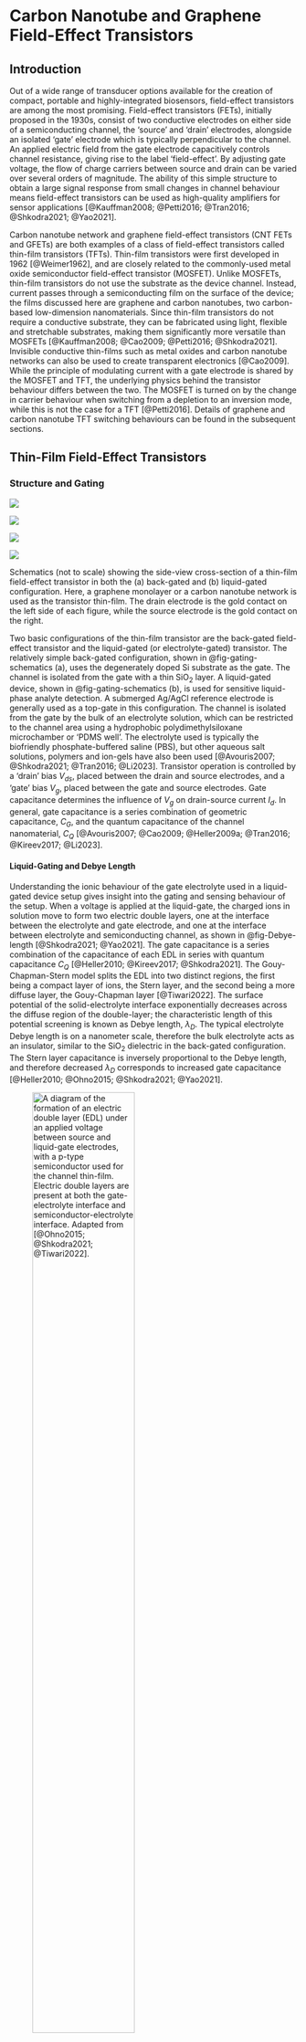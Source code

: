 
# Carbon Nanotube and Graphene Field-Effect Transistors {#sec-thin-film-transistors} 

## Introduction

Out of a wide range of transducer options available for the creation of compact, portable and highly-integrated biosensors, field-effect transistors are among the most promising. Field-effect transistors (FETs), initially proposed in the 1930s, consist of two conductive electrodes on either side of a semiconducting channel, the 'source' and 'drain' electrodes, alongside an isolated 'gate' electrode which is typically perpendicular to the channel. An applied electric field from the gate electrode capacitively controls channel resistance, giving rise to the label 'field-effect'. By adjusting gate voltage, the flow of charge carriers between source and drain can be varied over several orders of magnitude. The ability of this simple structure to obtain a large signal response from small changes in channel behaviour means field-effect transistors can be used as high-quality amplifiers for sensor applications [@Kauffman2008; @Petti2016; @Tran2016; @Shkodra2021; @Yao2021]. 

Carbon nanotube network and graphene field-effect transistors (CNT FETs and GFETs) are both examples of a class of field-effect transistors called thin-film transistors (TFTs). Thin-film transistors were first developed in 1962 [@Weimer1962], and are closely related to the commonly-used metal oxide semiconductor field-effect transistor (MOSFET). Unlike MOSFETs, thin-film transistors do not use the substrate as the device channel. Instead, current passes through a semiconducting film on the surface of the device; the films discussed here are graphene and carbon nanotubes, two carbon-based low-dimension nanomaterials. Since thin-film transistors do not require a conductive substrate, they can be fabricated using light, flexible and stretchable substrates, making them significantly more versatile than MOSFETs [@Kauffman2008; @Cao2009; @Petti2016; @Shkodra2021]. Invisible conductive thin-films such as metal oxides and carbon nanotube networks can also be used to create transparent electronics [@Cao2009]. While the principle of modulating current with a gate electrode is shared by the MOSFET and TFT, the underlying physics behind the transistor behaviour differs between the two. The MOSFET is turned on by the change in carrier behaviour when switching from a depletion to an inversion mode, while this is not the case for a TFT [@Petti2016]. Details of graphene and carbon nanotube TFT switching behaviours can be found in the subsequent sections.

## Thin-Film Field-Effect Transistors {#sec-general-FETs}

### Structure and Gating {#sec-gating}

::: {#fig-gating-schematics layout="[[3,-1,45,-1,3,-1,45,-1]]"}

![](figures/(a).png)

![](figures/ch2/back-gate-schematic.png)

![](figures/(b).png)

![](figures/ch2/liquid-gate-schematic.png)

Schematics (not to scale) showing the side-view cross-section of a thin-film field-effect transistor in both the (a) back-gated and (b) liquid-gated configuration. Here, a graphene monolayer or a carbon nanotube network is used as the transistor thin-film. The drain electrode is the gold contact on the left side of each figure, while the source electrode is the gold contact on the right.
:::

Two basic configurations of the thin-film transistor are the back-gated field-effect transistor and the liquid-gated (or electrolyte-gated) transistor. The relatively simple back-gated configuration, shown in @fig-gating-schematics (a), uses the degenerately doped Si substrate as the gate. The channel is isolated from the gate with a thin SiO$_2$ layer. A liquid-gated device, shown in @fig-gating-schematics (b), is used for sensitive liquid-phase analyte detection. A submerged Ag/AgCl reference electrode is generally used as a top-gate in this configuration. The channel is isolated from the gate by the bulk of an electrolyte solution, which can be restricted to the channel area using a hydrophobic polydimethylsiloxane microchamber or 'PDMS well'. The electrolyte used is typically the biofriendly phosphate-buffered saline (PBS), but other aqueous salt solutions, polymers and ion-gels have also been used [@Avouris2007; @Shkodra2021; @Tran2016; @Li2023]. Transistor operation is controlled by a 'drain' bias $V_{ds}$, placed between the drain and source electrodes, and a 'gate' bias $V_g$, placed between the gate and source electrodes. Gate capacitance determines the influence of $V_g$ on drain-source current $I_d$. In general, gate capacitance is a series combination of geometric capacitance, $C_{G}$, and the quantum capacitance of the channel nanomaterial, $C_{Q}$ [@Avouris2007; @Cao2009; @Heller2009a; @Tran2016; @Kireev2017; @Li2023].

#### Liquid-Gating and Debye Length {.unnumbered}

Understanding the ionic behaviour of the gate electrolyte used in a liquid-gated device setup gives insight into the gating and sensing behaviour of the setup. When a voltage is applied at the liquid-gate, the charged ions in solution move to form two electric double layers, one at the interface between the electrolyte and gate electrode, and one at the interface between electrolyte and semiconducting channel, as shown in @fig-Debye-length [@Shkodra2021; @Yao2021]. The gate capacitance is a series combination of the capacitance of each EDL in series with quantum capacitance $C_{Q}$ [@Heller2010; @Kireev2017; @Shkodra2021]. The Gouy-Chapman-Stern model splits the EDL into two distinct regions, the first being a compact layer of ions, the Stern layer, and the second being a more diffuse layer, the Gouy-Chapman layer [@Tiwari2022]. The surface potential of the solid-electrolyte interface exponentially decreases across the diffuse region of the double-layer; the characteristic length of this potential screening is known as Debye length, $\lambda_D$. The typical electrolyte Debye length is on a nanometer scale, therefore the bulk electrolyte acts as an insulator, similar to the SiO$_2$ dielectric in the back-gated configuration. The Stern layer capacitance is inversely proportional to the Debye length, and therefore decreased $\lambda_D$ corresponds to increased gate capacitance [@Heller2010; @Ohno2015; @Shkodra2021; @Yao2021].

![A diagram of the formation of an electric double layer (EDL) under an applied voltage between source and liquid-gate electrodes, with a $p$-type semiconductor used for the channel thin-film. Electric double layers are present at both the gate-electrolyte interface and semiconductor-electrolyte interface. Adapted from [@Ohno2015; @Shkodra2021; @Tiwari2022].](figures/ch2/Debye-length-schematic.png){#fig-Debye-length width="65%"}

The equation for Debye length $\lambda_D$ in an electrolyte solution is given by @eq-debye-length.

$$
\lambda_D = \sqrt{\frac{\epsilon_0\epsilon_rk_bT}{2N_Aq^2I}}
$$ {#eq-debye-length}

Here, $\epsilon_0$ is vacuum permittivity, $\epsilon_r$ is the relative permittivity of the electrolyte, $\k_B$ is the Boltzmann constant, $T$ is absolute temperature in K, $N_A$ is the Avogadro number, $q$ is the elementary charge and $I$ is ionic strength in mmol L$^{-1}$. When temperature is kept constant, $\lambda_D$ only depends on the ionic strength of the electrolyte and not on any attributes of the gate electrode or channel [@Stern2007; @Shkodra2021]. Successive dilutions of a particular electrolyte will increase the Debye length: for $1 \times$ PBS, $\lambda_D$ is $\sim$ 1 nm, for $0.1 \times$ PBS, $\lambda_D$ is $\sim$ 2 nm, for $0.01 \times$ PBS $\lambda_D$ is $\sim$ 8 nm and so on. This means gate capacitance is directly dependent on the electrolyte used and its concentration [@Kireev2017; @Shkodra2021]. A $1 \times$ PBS electrolyte gives a gate capacitance several orders of magnitude larger than that of a SiO$_2$ back-gate. A larger capacitance significantly increases the effect of electrostatic gating on the channel current, often described as increased electrostatic coupling between gate and channel. A liquid-gated device with low Debye length will therefore be highly sensitive to electrostatic changes across a small voltage range [@Heller2010; @Ohno2015; @Kireev2017; @Yao2021]. 

However, a decreased Debye length also has disadvantages for sensing. Electrostatic potentials outside of the electrolyte-channel electrical double layer are effectively screened from the channel. Electrical double layers will also form around charged receptors within the solution. The combined screening effect means signals due to potential changes in charged biomolecules within the bulk electrolyte will have no effect on gating of the channel, and therefore no effect on $I_d$. Interactions between the analyte and any receptor element must therefore occur within the Debye length, and so a tradeoff exists between channel sensitivity and the size of the sensitive region above the channel. Many medium or large proteins will require a relatively dilute electrolyte for analyte capture to be detected by the channel, which may not reflect the intended environment for biosensor application [@Stern2007; @Piccinini2018; @Shkodra2021]. Other approaches to increasing Debye length without reducing device sensitivity have therefore also been trialled. One approach involves attaching a layer of polyethylene glycol polymer (PEG) to the channel, limiting the approach of counterions. This increases Debye length at the electrolyte-channel interface while preserving the capacitance of the electrolyte-gate interface, keeping device sensitivity relatively high [@Gao2016; @Filipiak2018; @Kesler2020; @Albarghouthi2022].

### Electrical Characterisation

![The linear and saturation operation regimes of an $n$-type metal oxide semiconductor TFT, $V_{t} \sim 0$ V. Current has been normalised with respect to channel width (W). Reproduced with permission from [@Petti2016].](figures/ch2/linear_region_edit.png){#fig-linear-region width="65%"}

The current-voltage plots of a given transistor are known as its 'characteristic curves'. The I-V curve of $I_d$ against $V_{ds}$ at constant $V_g$ is known as the 'source-drain' or 'output' characteristic curve, while $I_d$ against $V_g$ at constant $V_{ds}$ is known as the 'transfer' characteristic curve at that source-drain voltage [@Kauffman2008; @Petti2016; @Shkodra2021]. Applying a gate voltage $V_g$ to the gate of an thin-film transistor influences the amount and type of available charge carriers for conduction [@Avouris2007; @Tran2016; @Heller2009a]. In an ambipolar transistor, a highly negative $V_g$ will give rise to hole conduction, and a highly positive $V_g$ will give rise to electron conduction [@Avouris2007; @Yao2021; @Li2023]. The minimum $V_g$ required to turn the flow of current in a thin-film transistor 'on' is referred to as the threshold voltage $V_t$ [@Petti2016; @Shkodra2021; @Li2023]. Threshold voltage is discussed in more detail in @sec-electrical-characterisation-CNT. When $|V_{ds}| < |V_g| - |V_t|$ while $|V_g|>|V_t|$, the device is in the linear regime. Here, $V_{ds}$ is directly proportional to $I_{d}$, similar to an Ohmic resistor. When $|V_{ds}| > |V_g| - |V_t|$ and $|V_g|>|V_t|$, the device is in the saturation regime, where the relationship between $V_{ds}$ and $I_{d}$ becomes non-linear [@Petti2016; @Shkodra2021; @Li2023]. 

::: {#fig-gating-transfer layout="[[3,-1,45,-1,3,-1,45,-1],[3,-1,45,-1,3,-1,45,-1]]"}

![](figures/(a).png)

![](figures/ch2/Q5C10ch8transconductance.png)

![](figures/(b).png)

![](figures/ch2/NTQ31C5ch1transconductance.png)

![](figures/(c).png)

![](figures/ch2/Q5C10ch8on_off_current.png)

![](figures/(d).png)

![](figures/ch2/NTQ31C5ch1on_off_current.png)

Examples of field-effect transistor transfer characteristics taken at $V_{ds}$ = 100 mV using two carbon nanotube network device channels fabricated in the same manner. A linear scale is used in (a) and (b), while a logarithmic scale is used in (c) and (d). The curves in (a) and (c) are from a backgated channel, while the curves in (b) and (d) are from a liquid-gated channel. The linear fit with gradient corresponding to transconductance at $V_g$ = 0 V is shown in (a) and (b) with a dotted red line. The "on" current in (c) and (d) is shown with a red horizontal line, while the "off" current is shown with a blue horizontal line. 
:::

The linear and saturation regions for a metal oxide thin-film transistor are shown in @fig-linear-region. In this thesis, constant $V_g$ measurements from thin-film transistors were typically taken when $V_{ds}$ was small and the TFT was in the linear operation regime. @fig-gating-transfer (a) and (c) show back-gated transfer characteristics of a thin-film transistor, and @fig-gating-transfer (b) and (d) show liquid-gated TFT transfer characteristics. The back-gated device exhibits unipolar behaviour, where the transistor conducts in only one direction along the $I_d - V_g$ curve, while the liquid-gated device exhibits ambipolar behaviour, where conduction occurs along both directions of the curve. The liquid-gated device is also able to traverse a wide range of currents over a much more limited voltage interval than the back-gated device. A variety of quantitative parameters or figures of merit can be extracted from the transfer characteristics of a thin-film transistor [@Petti2016]. Transconductance and on-off ratio are discussed below, while threshold voltage and subthreshold swing are discussed for the carbon nanotube network case in @sec-electrical-characterisation-CNT.

One of the most important figures of merit which can be extracted from the transfer characteristic curve of a thin-film FET is the on-off current ratio, the ratio of the current through a device when the transistor is gated fully 'on', $I_{on}$, to the current $I_{off}$ when gated fully 'off'. [@Kauffman2008;@Petti2016; @Shkodra2021]. Having a low off current is desirable as it corresponds to low power consumption by the transistor [@Rouhi2010]. In @fig-gating-transfer (a), there is a clear on regime at large negative voltages and an off regime at large positive voltages. Although the transfer curve never completely flattens in each direction, $I_{on}$ can be reasonably estimated with the highest current obtained, while $I_{off}$ can be estimated from the lowest current reading. In an ambipolar FET, such as that shown in @fig-gating-transfer (b), the off current can be defined as the minimum current during the transfer sweep, where the majority carrier transitions from being holes to electrons or *vice versa* [@Petti2016; @Zheng2017]. For the backgated channel shown in @fig-gating-transfer (a), the on-off ratio $I_{on}/I_{off}$ is $\sim$ 700, while for the liquid-gated device in @fig-gating-transfer (b), $I_{on}/I_{off} \sim 3000$. The superior on-off ratio is a significant advantage of the liquid-gated configuration [@Shkodra2021].

In the linear regime, transconductance at a specific gate voltage is given by $g_m = |dI_{d}/dV_g|$. Transconductance indicates how responsive the device is to electrostatic gating at a given gate voltage. In other words, when $g_m$ is large, small changes in $V_g$ can significantly modulate channel current $I_d$, which is useful for sensing [@Heller2009a; @Ohno2015; @Kireev2017]. Transconductance at a given gate voltage is also proportional to the mobility (movement) of charge carriers in the device channel, and therefore depends on the scattering properties of the material [@Rouhi2010; @Petti2016; @Li2023]. The transconductance at a specific gate voltage can be found from performing a linear fit in a small region around that voltage on the transfer curve. Linear fits for transconductance at $V_g = 0$ V, the operating voltage used for sensing in this thesis, are shown for a back-gated device in @fig-gating-transfer (a), and a liquid-gated device in @fig-gating-transfer (b). The corresponding transconductance values of $g_m$ = 0.002 µS and $g_m$ = 1 µS respectively. The difference of several orders of magnitude between back-gated and liquid-gated transconductance corresponds to the difference of several orders of magnitude between back and liquid-gated gate capacitance [@Tran2016; @Shkodra2021]. The ability to achieve high transconductance at relatively low voltage is important for the creation of low power sensors, which is another advantage of the liquid-gated setup.

Application of higher voltages to the gate in both the liquid-gate and back-gate cases can result in significant leakage currents through the gate. These currents mean that the insulating layer at the gate producing the capacitive effect no longer acts as an insulator, adversely affecting transistor behaviour and contributing to sensor drift that may be mistaken for signal responses to analyte [@Noyce2019; @Shkodra2021; @Albarghouthi2022]. In the case of back-gated devices, gate leakage occurs due to conduction through the oxide dielectric. If the gate voltage produces an electric field exceeding the dielectric strength of the oxide, dielectric breakdown can occur, where the oxide layer no longer acts as an insulator. Breakdown results from voltage-induced oxygen vacancies in the SiO$_2$ lattice forming a conductive path through the insulator [@Padovani2017]. Irreversible breakdown occured at $\sim$ 50 V for the back-gated channel in @fig-gating-transfer. In the liquid-gated case, the electrolyte used determines the appropriate voltage range for electrical characterisation, since excessive voltages will induce redox reactions. For water-based electrolytes, gate voltages must be kept within the $\pm$ 1 V range [@Wang2010; @Ohno2015; @Shkodra2021]. In normal operation, gate current should appear negligible on a linear scale, as shown in @fig-gating-hysteresis.

::: {#fig-gating-hysteresis layout="[3,-1,45,-1,3,-1,45,-1]"}

![](figures/(a).png)

![](figures/ch2/Q5C10_hysteresis.png)

![](figures/(b).png)

![](figures/ch2/NTQ31C5_hysteresis.png)

Field-effect transistor transfer characteristics taken at $V_{ds}$ = 100 mV from two different device channels on a linear scale. Forward and reverse sweeps are shown for the back-gated case (a) and the liquid-gated case (b), with the direction of each sweep indicated by an arrow. A sweep rate of $V_{ds}$ = 10 mV/sample was used for both transfer curves. The gate current measured during each sweep is also shown with a dotted line.
:::

Thin-film transistor devices typically exhibit some degree of hysteresis, where the history of channel current affects future current behaviour. Hysteresis in carbon nanotube and graphene field-effect transistors is a result of filling or emptying of slow-discharge charge traps in the channel environment. These charge traps effectively dope the SiO$_2$ insulator or the insulator-channel interface, which results from gate bias stress or dopant adsorption [@McEuen2002; @Kim2003; @Wang2010; @Bartolomeo2011; @Bargaoui2018; @Peng2018]. A capacitive gating effect from charged ions also contributes to hysteresis, from the use of a electrolyte-gated environment or from charged surface contamination [@Wang2010; @Yao2021]. Due to hysteresis, sweeping $V_g$ forwards across a set voltage range will result in a different $I_d - V_g$ characteristic curve than subsequently sweeping over $V_g$ in the reverse direction. Hysteresis depends on the voltage range used for characterisation, the sweep rate and the environment of the transistor channel [@Kim2003; @Wang2010]. The effect of hysteresis on $I_d$ when sweeping gate voltage is shown in @fig-gating-hysteresis. The measured hysteresis is significantly lower in the liquid-gated case, possibly due to the smaller voltage range. However, this change may also result from a reduction in trap states in the SiO$_2$ layer due to the use of a liquid-gate.

Memory effects are also present during current measurement when both source-drain and source-gate voltages are kept constant. These changes appear as a slow change in current, and are referred to here as either signal drift or baseline drift. In more extreme cases, baseline drift can obscure or even be confused with current changes attributable to analyte interaction during real-time sensing [@Noyce2019]. Signal drift occurs both in ambient conditions and in a vacuum environment, and cannot be accounted for by changes in room temperature and ambient lighting alone. While research into signal drift is ongoing, it appears to be a hysteretic effect resulting from changes in trap states over time [@Lin2006; @Bargaoui2018; @Noyce2019]. The high demand for characterisation equipment in a standard device laboratory means that waiting over three hours for baseline drift to settle is impractical, and furthermore, extended periods of voltage application may degrade bio-functionalised devices [@Noyce2019]. Since trap states are unavoidable to some extent [@DiMaria1993; @Collins2000], data analysis that accounts for baseline drift was therefore explored in some detail in this thesis.

## Graphene Field-Effect Transistors

### Graphene Properties

Graphene is a 2-dimensional material which consists of covalently bonded carbon atoms in a dense lattice of hexagonal cells [@McEuen2002; @Novoselov2004; @Geim2007; @Tran2016]. Graphene can be used to create a variety of low-dimensional graphitic nanomaterials, including carbon nanotubes [@McEuen2002] (see @sec-carbon-nanotubes). Monolayer and bilayer graphene are zero band-gap semiconductors, where traversing the electronic bandstructure in different directions gives rise to either metallic or semiconducting behaviour [@McEuen2002; @Peng2018]. Adding more graphene layers adds more complexity to the bandstructure, with significant overlap between bands and reduced carrier mobility. When 10 or more layers are present, the structure behaves as 3-dimensional graphite [@Geim2007; @Ohno2015]. First isolated and used as a thin-film transistor channel in 2004 [@Novoselov2004], monolayer graphene has many desirable electronic properties. Charge carrier transport is ballistic over submicrometer distances at room temperature, and as graphene is metallic even at the Dirac point, this transport is not inhibited by a significant potential barrier at the metal contacts of a device [@Novoselov2004; @Geim2007; @Peng2018]. Graphene is also a highly chemically stable material. In particular, it will not readily oxidise in an electrolyte solution due to having a large 'electrochemical window'; in other words, it is too chemically stable to take part in electrochemical reactions within a large range of applied voltages [@Ohno2015; @Tran2016].

#### Graphene Folds {.unnumbered}

![Fluorescence image of a strip of graphene on SiO$_2$ surface functionalised with Rhodamine B dye. Bright lines are visible on the left side of the graphene surface which correspond to preferential attachment of dye along the graphene folds.](figures/ch2/modified_NGW8D4_1mM_rhodamineB_centralchannel3_postMsurfactantclean5min_2.4sexposure_20X_221111.png){#fig-graphene-folds width="50%"}

Graphene folding (also referred to as warping or wrinkling) of up to $\sim$ 6 nanometers in height occurs at many locations on a graphene monolayer [@Zhu2012]. These folds primarily result from the chemical vapour deposition (CVD) process onto copper used in the creation of graphene films. The thermal contraction of copper exceeds that of graphene during the rapid cooling that takes place after deposition. Since the graphene is pinned to the surface, this leads to slight folding of the monolayer [@Zhao2012; @Zhu2012; @Chhikara2013]. Transferring graphene from the rough copper to a relatively smooth Si/SiO$_2$ wafer may also contribute to wrinkling [@Zhao2012; @Kireev2017]. These folds help to mechanically stabilise the graphene layer, but have significant negative effects on charge transport [@Geim2007; @Chhikara2013; @Zhu2012]. Folds also exhibit enhanced reactivity due to their low radius of curvature [@Zhao2012]. This is demonstrated in @fig-graphene-folds, where the fluorescent Rhodamine B dye preferentially bonds to folded regions, leading to particularly dense functionalisation in these regions. This behaviour has previously been observed for the decoration of graphene with pentacene molecules [@Chhikara2013]. Other defects influencing surface reactivity include grain boundaries and point defects in the crystal structure [@Zhao2012; @Chhikara2013; @Kireev2017]. 

### Electrical Characterisation {#sec-electrical-characterisation-graphene}

The transfer sweep behaviour of a graphene device is ambipolar and has no off regime under standard conditions [@Novoselov2004; @Bartolomeo2011; @Ohno2015]. When a gate voltage $V_g$ is applied to the channel of a graphene device, the Fermi energy of the graphene is shifted and surface charge density is altered [@Novoselov2004; @Heller2010; @Ohno2015]. An increase in surface charge density means an increase in carriers available for either $p$ or $n$-conduction and increased $I_d$ [@Geim2007]. The regions of hole conduction and electron conduction are shown in @fig-graphene-characteristics (a), alongside the corresponding Fermi energy on the simplified graphene bandstructure (known as a 'Dirac cone'). The transconductance of the curve at $V_g$ = 0 V, $g_m$ = 1 µS, is similar to the liquid-gated transconductance of a carbon nanotube device shown earlier. As graphene lacks a bandgap, there is a minimum possible conductance for graphene devices, which leads to a relatively small on-off ratio [@Novoselov2004; @Geim2007]. Folding may further decrease on-off ratio due to diffusive transport of carriers along the folds [@Zhu2012]. The on-off ratio of the graphene transfer curve shown in @fig-graphene-characteristics (a) is 5. A bandgap can be introduced to a graphene device using a dual-gated configuration, increasing the on-off ratio past 100 [@Xia2010].

::: {#fig-graphene-characteristics layout="[[3,-1,45,-1,3,-1,45,-1]]"}

![](figures/(a).png)

![](figures/ch2/Graphene_transfer_1.png)

![](figures/(b).png)

![](figures/ch2/Graphene_transfer_2.png)

Liquid-gated transfer characteristics of two graphene field-effect transistor channels. In (a), the Dirac point voltage is indicated by a red dotted line, and regions of hole conduction and electron conduction are also shown. The relative Fermi energy in each region is shown on simplified graphene bandstructure insets (Adapted from [@Geim2007; @Ohno2015]). The graphene channel in (b) has double conduction minima, which are highlighted with red arrows. The relative Fermi energy at each minima is also shown on bandstructure insets (Adapted from [@Peng2018]).
:::

The minimum conductance obtainable by gating in a graphene device occurs at what is known as the charge neutrality or Dirac point, where the population of charge carriers is at a minimum [@Novoselov2004; @Bartolomeo2011; @Ohno2015; @Kireev2017]. At gate voltages close to the Dirac voltage, both electrons and holes are present, and at the Dirac point, there are equal concentrations of each carrier present [@Novoselov2004; @Bartolomeo2011; @Peng2018]. As shown in @fig-graphene-characteristics (a), as the gate voltage moves left away from the Dirac voltage and Fermi energy is shifted into the valence band, holes begin to dominate conduction, while as gate voltage is moved to the right of the Dirac voltage, where Fermi energy is shifted into the conduction band, electrons dominate [@Novoselov2004; @Bartolomeo2011; @Feng2014; @Zhang2015]. At points far from the Dirac voltage, conductivity increases linearly [@Novoselov2004; @Bartolomeo2011; @Peng2018]. Typically, a monolayer graphene channel conducts holes at zero gate voltage, which results from the presence of $p$-dopants such as oxygen and water adsorbed from the air and resist residues. By removing these dopants, the Dirac point feature can be brought closer to the zero gate voltage position on the transfer curve, indicating graphene is naturally a mixed-carrier conductor [@Novoselov2004; @Bartolomeo2011; @Zhang2015; @Kireev2017; @Peng2018].

Some graphene devices naturally exhibit a double-minimum feature in the transfer characteristic curve, corresponding to two separate Dirac points [@Bartolomeo2011; @Feng2014; @Zhang2015; @Kireev2017; @Peng2018]. This effect is due to doping of graphene by charge transfer from the metal contacts. In shorter length channels, metal doping affects the entire channel length. Band bending from channel doping near the metal contact results in a consistent Fermi level across the channel, meaning only a single Dirac point is present in the transfer characteristic curve. However, for longer channels, metal doping no longer occurs across the entire channel length [@Bartolomeo2011; @Peng2018]. This discrepancy leads to a difference in Fermi level between the metal-doped graphene and graphene in the unaffected channel region [@Bartolomeo2011; @Feng2014; @Peng2018; @Zhang2015]. The difference in Fermi levels results in the introduction of a second Dirac point. The relative level of doping in the metal-doped and unaffected channel regions determines the relative $V_g$ position of each local minimum on the $I_d - V_g$ curve [@Bartolomeo2011; @Peng2018; @Zhang2015].

@fig-graphene-characteristics (b) shows a double-minimum transfer characteristic with each Dirac point indicated. At large negative $V_g$, the Fermi energy level is far from the Dirac point energy of both the channel and contact regions, and holes dominate conduction. As $V_g$ and the Fermi energy approach and then pass the Dirac point corresponding to the left minimum $V_{D,-}$, the available carriers decrease to a minimum and begin to increase again in one region $R_1$, but continuously decrease in the other region $R_2$. The shape of the curve between $V_{D,-}$ and the right local minimum $V_{D,+}$ then depends on the relative rate of increasing electron and decreasing hole populations, where the graphene is $n$-doped in $R_1$ and $p$-doped in $R_2$. At the local minimum on the right, $V_{D,+}$, the carriers in $R_2$ now reach a minimum, while carriers in $R_1$ continue to increase. At voltages well beyond $V_{D,+}$, electrons then dominate conduction in both regions [@Bartolomeo2011; @Zhang2015; @Peng2018].  

### Sensing Behaviour

The large surface-to-volume ratio of graphene makes it highly sensitive to intermolecular interactions and therefore appropriate for use in sensing applications [@Ohno2015; @Tran2016]. An analyte molecule can be detected using a graphene channel by observing the change in current that occurs when the presence of a charged analyte alters the channel Fermi level [@Heller2010; @Ohno2015]. Sensing may be dominated by interactions occurring at the graphene folds [@Zhao2012]. The small on-off ratio of graphene is a drawback when used in field-effect transistor sensing applications when compared with carbon nanotube transistors [@Novoselov2004]. If a dual-gate configuration is used, however, on-off ratio can be increased significantly by introducing a bandgap. The presence of a bandgap means a Schottky barrier is introduced at the graphene-electrode interface, whose modulation can then also contribute as a potential sensing mechanism (see @sec-cnt-network-details for a discussion of Schottky barriers) [@Xia2010]. 

## Carbon Nanotube Field-Effect Transistors

### Carbon Nanotube Properties {#sec-carbon-nanotubes}

![Diagram illustrating how a graphene sheet can be rolled up at various angles to form carbon nanotubes. The two black dotted lines represent boundaries which can be cut across and then brought into contact to form a cylinder. The cylinder here is referred to by the integer pair (6,4), since the chiral vector $C_h$, the vector perpendicular to the cut through the sheet, is given by $C_h = 6a_1+4a_2$. The chiral vector forms the circumference of the rolled carbon nanotube. The left edge in the zigzag ($n$,0) and armchair ($n$,$n$) cases are shown with a blue and purple dotted line respectively. The location of the right edge (diameter of the nanotube) is determined by the value chosen for $n$. Adapted from [@Dekker1999; @Lu2012].](figures/ch2/carbon_nanotube_wrapping.png){#fig-carbon-nanotube-wrapping width="60%"}

Since their initial identification in 1991 [@Iijima1991], a wide range of applications for carbon nanotubes (CNTs) have been proposed, due to their small mass, elasticity, strength, and unique electronic properties. A single-walled carbon nanotube (SWCNT) consists of a monolayer graphene sheet rolled up into a cylinder, while a multi-walled carbon nanotube (MWCNT) consists of several monolayer graphene cylinders where smaller cylinders are coaxially contained by larger cylinders [@Dekker1999; @Avouris2007; @Cao2009; @Rouhi2010; @Shkodra2021]. Multi-walled carbon nanotubes can suffer from significant scattering at defects leading to diffusive electron motion [@Dekker1999].  However, single-walled carbon nanotubes are relatively defect-free, and carrier transport within nanotubes is near-ballistic at room temperature, resulting in high carrier mobility [@Dekker1999;@Avouris2007; @Cao2009; @Rouhi2010; @Shkodra2021]. The momentum of charge carriers in a single-walled carbon nanotube is quantised, confining carriers to 2-dimensional slices across the 3-dimensional graphene bandstructure. If a slice contains a bandgap, the carbon nanotube behaves as a semiconductor (s-CNT); if not, the nanotube behaves as a metal (m-CNT) [@McEuen2002]. The high surface-to-volume ratio of small-diameter single-walled carbon nanotubes makes them extremely sensitive and therefore particularly suitable for sensing applications [@Cao2009; @Yao2021; @Shkodra2021]. Like graphene, carbon nanotubes have a large potential window, and can be used safely in a liquid-gate environment without undergoing redox reactions [@Ohno2015].

The chirality and diameter of a carbon nanotube determines its electronic bandstructure and whether it has semiconducting or metallic characteristics [@Martel1998; @Dekker1999; @McEuen2002; @Avouris2007; @Shkodra2021; @Li2023]. The chirality indices of a nanotube ($n$,$m$) determines the chiral angle at which hexagons wind around the nanotube relative to the longitudinal axis of the nanotube. This chiral angle is the angle between the chiral vector $\textbf{C}_h = n\textbf{a}_1+m\textbf{a}_2$, which maps to the circumference of the nanotube, and the basis vector $\textbf{a}_1$, which is parallel to a row of hexagons. The size of the chiral angle $\theta$ is given by @eq-chiral-angle, and the diameter of the resulting carbon nanotube is given by $d=|C_h|/\pi$ [@Lu2012]. 

$$
\theta = \arcsin\frac{\sqrt{3}m}{2\sqrt{n^2+nm+m^2}}, \space n > m
$$ {#eq-chiral-angle}

When $m=0$, $\theta = 0°$, and the resulting carbon nanotube has a 'zigzag' structure; when $m=n$, $\theta = 30°$, and the carbon nanotube has an 'armchair' structure. When $\theta$ is between $0°-30°$, the structure is referred to as 'chiral' [@Dekker1999; @Lu2012]. When $n-m=3z$, where $z$ is an integer, the resulting carbon nanotube is metallic $-$ for example, if $n=5$ and $m=5$, $z=0$, therefore the tube is metallic. All other nanotubes are semiconducting, including the (6,4) chiral nanotube described in @fig-carbon-nanotube-wrapping. Out of the chiral arrangements available, two-thirds of the possible structures are semiconducting while one-third is metallic [@Dekker1999]. 

### Carbon Nanotube Network Transistors{#sec-cnt-network-details}

The first carbon nanotube transistors were created in 1998, and used a single carbon nanotube as the device channel [@Martel1998; @Tans1998; @Kauffman2008]. Over the following decade, there was a general move away from the use of a single-tube as the transistor channel towards that of a large-scale network of carbon nanotubes. In these networks, the individual electrical properties of the CNTs are averaged out across the network, reducing device-to-device variation. Furthermore, the large area of coverage ensures high channel mobility and is preferable in sensing applications [@Hu2004; @Cao2009; @Murugathas2019; @Li2023]. The carbon nanotube network used for the channel can either be directionally-aligned or randomly deposited [@Cao2009; @Shkodra2021]; in this thesis, randomly deposited networks were fabricated using facile solution-deposition methods [@Zheng2017; @Cassie2023]. Important attributes of a carbon nanotube film include the density of the network (number of nanotubes per unit area), the ratio of metallic to semiconducting nanotubes present, and the distribution of nanotube diameters present [@Cao2009; @Shkodra2021]. The strong van der Waals forces between carbon nanotubes lead to them bundling together within a network. These bundles may contain many nanotubes of different size and chirality [@Fuhrer2000; @Hu2004; @Cao2009; @Murugathas2019]. 

The band bending which occurs at the interface between the metal electrodes of the device and the semiconducting carbon nanotubes is primarily responsible for carbon nanotube field-effect transistor switching behaviour [@Avouris2007; @Bargaoui2018]. The Fermi level difference between materials leads to free electrons flowing across each interface until the Fermi levels equilibrate and a electric dipole layer forms. The net electric field created at each interface creates a space charge region in the channel, resulting in a potential step known as a "Schottky barrier". The net electric field also results in curvature of the bandstructure at the metal-semiconductor interface, which is why this process is referred to as "band bending" [@Zhang2012]. Current primarily flows through the semiconductor channel by quantum-mechanically tunnelling through the Schottky barriers present at each electrode. The width of the Schottky barriers can be modulated by changing the gate voltage of the device, which can increase or decrease current flow across the channel depending on the magnitude and polarity of the gate voltage [@Avouris2007; @Bargaoui2018]. As CNT FETs are ambipolar, it is possible for both holes and electrons to flow across the channel; highly negative gate voltages lead to hole conduction while positive voltages lead to electron conduction [@Avouris2007].

::: {#fig-band-bending layout="[[3,-1,45,-1,3,-1,45,-1]]"}

![](figures/(a).png)

![](figures/ch2/band-bending.png)

![](figures/(b).png)

![](figures/ch2/band-bending-current.png)

The band bending which occurs at the metal-network interface is shown in (a) for platinum, palladium, gold and titanium electrodes, where $\phi_{SB}$ is Schottky barrier height and $E_g$ is bandgap size. Figures reproduced with permission from [@Bargaoui2018].
:::

The relative height of the Schottky barriers present at the electrical contacts influences the magnitude of on-current obtainable by a device. An important factor in determining the Schottky barrier height of a device is the type of metal used for the contact, with the relationship between the type of metal used and resulting device on-current shown in @fig-band-bending. Titanium has a relatively low work function of 4.3 eV, leading to larger Schottky barriers at the electrodes and relatively low device on-current, while platinum has a relatively high work function of 5.7 eV, leading to smaller Schottky barriers and relatively high device on-current [@Bargaoui2018]. The Schottky barrier height also influences the size of hole on-current relative to electron on-current. A high work function metal like palladium bends the valence band of the semiconductor towards the Fermi level of the metal, creating a low barrier for holes but a high barrier for electrons, leading to a much higher hole on-current relative to electron on-current. A low work function metal like aluminium, on the other hand, has a relatively low work function, giving rise to a larger on-current for electrons and smaller on-current for holes [@Chen2005; @Avouris2007; @Bargaoui2018].

The behaviour of carbon nanotube network transistors is also influenced by a variety of potential barriers existing at junctions between carbon nanotubes. A prominent example is the Schottky barriers existing at junctions between metallic and semiconducting nanotubes (m-s junctions) [@Fuhrer2000; @Topinka2009; @Murugathas2019]. These potential barriers lead to increased resistance at m-s junctions relative to other points in the network [@Fuhrer2000; @Jang2015]. When the channel length is much larger than that of individual nanotubes, channel current must pass through junctions placed along percolating pathways. When a network with density well above the percolation threshold[^1] contains a low proportion of semiconducting nanotubes, percolating pathways which only contain metallic nanotubes can exist. A device with this film will be highly conductive but is practically unaffected by gating [@Fuhrer2000; @Topinka2009]. Fixing the density but increasing the proportion of s-CNTs means m-s junctions become more prevalent. The introduced Schottky barriers cause a dramatic drop in conductance. As the proportion of s-CNTs approaches 100%, semiconducting pathways with no metallic junctions emerge, and conductance sharply increases once more [@Topinka2009].  

[^1]: If only one electrical pathway exists across a sparse network, the network density is at the 'percolation threshold'. If network density is below the percolation threshold, the channel cannot conduct [@Hu2004; @Topinka2009; @Jang2015].

### Electrical Characterisation {#sec-electrical-characterisation-CNT}

Like graphene transistors, mixed-chirality carbon nanotube transistors are naturally ambipolar: they can conduct both electrons and holes. An applied gate voltage $V_g$ alters the Fermi energy of the semiconducting nanotubes, modulating the width of the Schottky barriers present, and therefore changing the amount and type of charge flowing through the channel [@Nakanishi2002; @Kauffman2008; @Heller2008].  Diameter and separation of nanotubes both influence the gate capacitance of carbon nanotube networks alongside geometric capacitance $C_{G}$ and quantum capacitance $C_{Q}$ [@Rouhi2011a]. $I_d$ mainly consists of holes at highly negative gate voltages, and mainly consists of electrons at highly positive voltages. At intermediary voltages, both electrons and holes flow [@Avouris2007; @Yao2021]. Transistor behaviour can be made unipolar through doping the semiconducting carbon nanotubes or by choosing an electrode metal with a particularly high work function, increasing the Schottky barrier for one type of charge [@Avouris2007; @Kauffman2008; @Cao2009; @Yao2021]. For example, the use of gold electrodes promotes $p$-type behaviour over $n$-type behaviour due to the work function of the metal; ambient adsorption of oxygen will weakly dope the semiconducting carbon nanotubes and likewise promote $p$-type behaviour [@McEuen2002; @Kauffman2008; @Cao2009; @Shkodra2021]. 

A variety of parameters can be extracted which reflect the morphology of the carbon nanotube network. Partial alignment of a random-network carbon nanotube network maximises the transconductance of a device, as this creates more semiconducting pathways, increasing current while preserving the presence of gateable junctions within the network [@Cao2009; @Rouhi2010; @Rouhi2011a; @Jang2015; @Li2023]. The on-off ratio of a carbon nanotube device is largely decided by the ratio of s-CNTs to m-CNTs. The relative proportion of metallic carbon nanotubes in the network determines the relative size of $I_{off}$. Therefore, unlike a graphene device, the off current can be readily reduced by eliminating percolating metallic pathways for increased $I_{on}/I_{off}$ (assuming m-s junctions are present along all available semiconducting pathways) [@Hu2004; @Kauffman2008; @Cao2009; @Rouhi2011a]. In a liquid-gated environment, the gate leakage current of a sparse carbon nanotube transistor can approach $I_d$, leading to significant device noise. A dense network or a graphene device can therefore give enhanced signal-to-noise ratio during sensing [@Ohno2015]. Noyce *et al.* found that fully-on back-gated carbon nanotube devices typically exhibit a $\sim$ 3 hour period of steep signal drift, followed by steady-state current flow. This settling behaviour was both reversible and highly characteristic of a particular channel, and could be modelled using a sum of three exponentials [@Noyce2019]. 

::: {#fig-CNT-characteristics layout="[[3,-1,45,-1,3,-1,45,-1]]"}

![](figures/(a).png)

![](figures/ch2/CNT_transfer_1.png)

![](figures/(b).png)

![](figures/ch2/CNT_transfer_2.png)

Liquid-gated transfer characteristics of a single carbon nanotube network field-effect transistor channel, using a logarithmic scale in (a) and using a linear scale in (b) to emphasise different features of the same dataset. The subthreshold slope is shown with a black dotted line, while the threshold voltages are shown with red dotted lines. The ON and OFF regimes are also indicated on both figures. $V_{ds}$ = 100 mV was placed across the channel.
:::

The threshold voltage $V_t$ of a unipolar transistor is equal to the gate voltage required to prevent the flow of charge carriers across the channel, often referred to as turning the device off [@Petti2016; @Shkodra2021]. In ambipolar devices, two separate threshold voltages exist for each type of charge carrier, $V_{t,h}$ and $V_{t,e}$, which are shown in @fig-CNT-characteristics on both a linear (a) and logarithmic (b) scale. In the region between these gate voltages, known as the subthreshold regime, both holes and electrons flow through the channel [@Avouris2007; @Reiner-Rozman2015]. If percolating pathways consisting entirely of m-CNTs are present, $I_{off}$ flows through these pathways, as conduction through metallic nanotubes is largely unaffected by changes in $V_g$ [@Fuhrer2000; @Topinka2009]. If there are no unblocked m-CNT pathways, $I_{off}$ is entirely due to Schottky barrier tunnelling [@Avouris2007]. $V_t$ can be estimated by extrapolating the trendline of the linear region of the transfer characteristics to the $V_g$ axis. The intercept is approximately equal to the threshold voltage when $V_{ds}$ is close to zero, as shown in @fig-CNT-characteristics (b) [@Sze2006; @Petti2016; @Li2023]. This is only a rough estimate of the actual device $V_t$, but is sufficient when comparing the gating behaviour of different devices [@Li2023].

![A carbon nanotube network transfer sweep with $V_{ds}$ = 100 mV on a logarithmic scale. Threshold voltage is shown with a black dotted line, while subthreshold slope is shown with a red dotted line.](figures/ch2/NTQ31C5ch1subthreshold_slope_alt.png){#fig-subthreshold-slope width="45%"}

The subthreshold slope $S = d\textrm{log}_{10}(I_{d})/dV_g|_{\textrm{max}}$ is a measure of how rapidly a transistor approaches the minimum current $I_{off}$. The subthreshold slope is often referred to using its reciprocal value, the subthreshold swing, which is equivalent to the change in $V_g$ required to change $I_d$ by one order of magnitude. This figure of merit is strongly related to the gate capacitance of the device. As the slope exponentially approaches the off current in the subthreshold regime, it can be fitted with a linear trendline on a logarithimic scale. [@Sze2006; @Petti2016]. A linear trendline fitted to the logarithm of the subthreshold regime is shown in @fig-subthreshold-slope, where the gradient corresponds to subthreshold slope. A high subthreshold slope exceeding than 10 decades/V is ideal for reduced power consumption of the working sensor device [@Petti2016]. The subthreshold slope of the transfer sweep in @fig-subthreshold-slope is 8 decades/V. Heller *et al.* and Gao *et al.* found that sensor devices showed better signal-to-noise ratio when gated in the subthreshold regime, as small voltage changes in response to analyte led to exponential current changes along the subthreshold slope [@Heller2009; @Gao2010].

### Sensing {#sec-CNT-sensing-mechanisms}

As all atoms are at the surface of the carbon nanotube structure, nanotubes are very sensitive to their surroundings and easily modified, making them useful in biosensor applications [@Cao2009; @Yao2021; @Shkodra2021]. The chirality and diameter of a carbon nanotube affects both its coupling with the gate and its surface chemistry, which determines the sensing mechanisms available to a single CNT. Only s-CNTs can be electrostatically gated; m-CNTs, bent nanotubes and larger diameter nanotubes are typically more reactive [@Cao2009; @Zhao2012; @Chhikara2013; @Li2023]; and the nanotube chirality ($n,m$) can determine the strength of binding to DNA in a base sequence-dependent manner [@Rouhi2011a]. Carbon nanotubes have been used for vapour-phase sensing since 2000, when Kong *et al.* found that the resistance over a single CNT channel was modified when exposed to gas molecules like NO$_2$ and NH$_3$ [@Kong2000]. Carbon nanotubes have been used to detect the presence of analyte down to the parts per billion level in a variety of gas sensor applications [@Chen2019; @Yao2021]. However, in general, the specificity of such a sensor is low, as nanotubes respond to many different analytes in a similar manner. To enhance specificity, surface functionalisation is often performed using either inorganic or biological materials, such as enzymes, antibodies, aptamers and proteins [@Cao2009; @Shkodra2021; @Yao2021].

For carbon nanotube network transistors, sensing mechanisms include electrostatic gating, charge transfer, Schottky barrier modulation, modulation of channel capacitance relative to the electrolyte and charge scattering. Response mechanisms may take place at the gate, the junctions between channel and contact, or at the semiconductor channel [@Heller2008; @Battie2011; @Boyd2014; @Tran2016; @Li2023]. Modification of the channel-metal Schottky barrier can dominate sensing activity, and this can complicate the identification of mechanisms underlying the sensing behaviour [@Cao2009; @Boyd2014; @Schroeder2019]. The encapsulation layer shown in @fig-gating-schematics is added to separate the electrodes from the channel-metal junction and prevent these responses [@Heller2008; @Shkodra2021]. In an encapsulated device, the predominant sensing mechanism is either charge transfer from the analyte to channel [@Allen2007; @Battie2011] or electrostatic gating [@Heller2008]. The charge transfer mechanism involves direct addition of charge carriers to the channel, while the gating mechanism results from a nearby charge inducing an opposite polarity charge in the channel. Both changes alter the relationship between $V_g$ and $I_d$ and shift the carrier threshold voltage(s) [@Tran2016; @Shkodra2021; @Li2023]. Modulation of Schottky and other potential barriers present in the network may also make a significant contribution to sensing responses, especially when a network is close to its percolation threshold [@Boyd2014; @Murugathas2019].

## Summary 

Graphene and carbon nanotube network field-effect transistors are both ideal as the transducer element in sensing applications due to their excellent electrical properties and high sensitivity. These thin-film FETs can be used as sensor platforms in either a back-gated or liquid-gated configuration, where the liquid-gated configuration is used in aqueous sensing applications. A key attribute of the liquid-gated configuration is Debye length, which must be optimised for maximum transistor sensitivity. Important device parameters of the graphene and carbon nanotube network FETs include transconductance, on-off ratio, gate leakage currents, current hysteresis, threshold voltage and sub-threshold slope. The voltage corresponding to the Dirac point (or points) of graphene is another important figure of merit for graphene field-effect transistors. Various attributes of the morphology of graphene and carbon nanotube networks contribute to the unique electrical and sensing properties exhibited by these transistors, including graphene folds and junctions between nanotubes of different chirality. The use of these transducers in past odorant receptor biosensor applications is discussed in @sec-iOR-sensors, while fabrication of the transducers used here is detailed in @sec-fabrication.